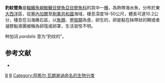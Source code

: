 {{Speciesbox
| image = Antennarius pardalis (3060647796).jpg
| image_caption = 豹紋躄魚
| status = NE
| status_synonyms = IUCN3.1
| genus = Antennarius
| species = pardalis
| authority = [[Achille_Valenciennes|Valenciennes]], 1837
| synonyms = *''Chironectes pardalis'', Valenciennes, 1837
*''Antennarius pardal'', Valenciennes, 1837
*''Antennarius campylacanthus'', Bleeker, 1863
*''Lophiocharon campylacanthus'', Bleeker, 1863
*''Antennarius ampylacanthus'', Bleeker, 1863
}}

'''豹紋躄魚'''是[[輻鰭魚綱|輻鰭魚綱]][[鮟鱇目|鮟鱇目]][[躄魚亞目|躄魚亞目]][[躄魚科|躄魚科]]的其中一[[種|種]]，為熱帶海水魚，分布於東[[大西洋|大西洋]]區，從[[塞內加爾|塞內加爾]]至[[剛果共和國|剛果共和國]]海域，棲息深度18-50公尺，體長可達10.2公分，棲息在沿海礁石區，以[[魚類|魚類]]、[[甲殼類|甲殼類]]為食，卵生的，卵是黏在絲帶狀的鞘或者凝膠黏液團被稱為卵筏或卵罩，生活習性不明。

种加词 ''pardalis'' 意为“豹纹的”。

== 参考文献 ==
{{refbegin}}
*{{FishBase_species|genus=Antennarius|species=pardalis|year=2014|month=2}}
{{refend}}

{{Taxonbar|from=Q2186507}}

[[Category:躄魚屬|B]]
[[Category:1837年描述的魚類|B]]
[[Category:阿希尔·瓦朗谢讷命名的生物分类|Category:阿希尔·瓦朗谢讷命名的生物分类]]